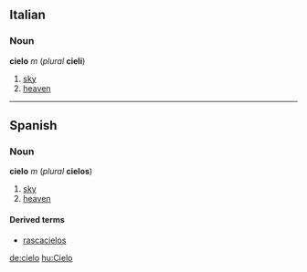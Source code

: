 ==Italian==
===Noun===
'''cielo''' ''m'' (''plural'' '''cieli''')

#[[sky]]
#[[heaven]]

----
==Spanish==
===Noun===
'''cielo''' ''m'' (''plural'' '''cielos''')

# [[sky]]
# [[heaven]]

====Derived terms====
*[[rascacielos]]

[[de:cielo]]
[[hu:Cielo]]